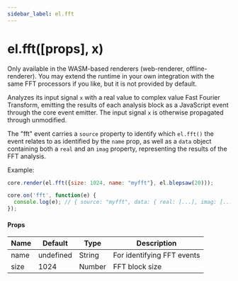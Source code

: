 ```yaml
---
sidebar_label: el.fft
---
```


# el.fft([props], x)

<Callout type="info">
  Only available in the WASM-based renderers (web-renderer, offline-renderer). You may extend the runtime
  in your own integration with the same FFT processors if you like, but it is not provided by default.
</Callout>

Analyzes its input signal `x` with a real value to complex value Fast Fourier Transform, emitting the
results of each analysis block as a JavaScript event through the core event emitter. The input
signal `x` is otherwise propagated through unmodified.

The "fft" event carries a `source` property to identify which `el.fft()` the event relates
to as identified by the `name` prop, as well as a `data` object containing both a `real` and
an `imag` property, representing the results of the FFT analysis.

Example:
```js
core.render(el.fft({size: 1024, name: "myfft"}, el.blepsaw(20)));

core.on('fft', function(e) {
  console.log(e); // { source: "myfft", data: { real: [...], imag: [...] } }
});
```

#### Props

| Name     | Default   | Type   | Description                            |
| -------- | --------- | ------ | -------------------------------------- |
| name     | undefined | String | For identifying FFT events             |
| size     | 1024      | Number | FFT block size                         |
